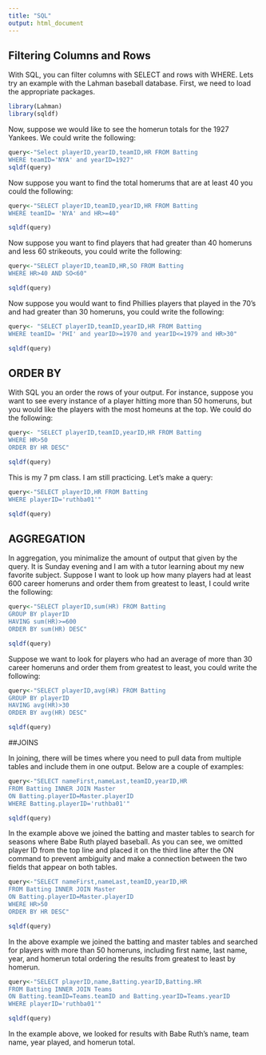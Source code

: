 ```yaml
---
title: "SQL"
output: html_document
---
```

## Filtering Columns and Rows

With SQL, you can filter columns with SELECT and rows with WHERE.  Lets try an example with the Lahman baseball database. First, we need to load the appropriate packages. 
```r
library(Lahman)
library(sqldf)
```
Now, suppose we would like to see the homerun totals for the 1927 Yankees. We could write the following:
```r
query<-"Select playerID,yearID,teamID,HR FROM Batting 
WHERE teamID='NYA' and yearID=1927"
sqldf(query)
```
Now suppose you want to find the total homerums that are at least 40 you could the following:

```r
query<-"SELECT playerID,teamID,yearID,HR FROM Batting 
WHERE teamID= 'NYA' and HR>=40"

sqldf(query)
```
Now suppose you want to find players that had greater than 40 homeruns and less 60 strikeouts, you could write the following:

```r
query<-"SELECT playerID,teamID,HR,SO FROM Batting
WHERE HR>40 AND SO<60"

sqldf(query)
```
Now suppose you would want to find Phillies players that played in the 70's and had greater than 30 homeruns, you could write the following:

```r
query<- "SELECT playerID,teamID,yearID,HR FROM Batting
WHERE teamID= 'PHI' and yearID>=1970 and yearID<=1979 and HR>30"

sqldf(query)
```

## ORDER BY

With SQL you an order the rows of your output. For instance, suppose you want to see every instance of a player hitting more than 50 homeruns, but you would like the players with the most homeuns at the top. We could do the following:

```r
query<- "SELECT playerID,teamID,yearID,HR FROM Batting
WHERE HR>50
ORDER BY HR DESC"

sqldf(query)
```

This is my 7 pm class. I am still practicing. Let's make a query:

```r
query<-"SELECT playerID,HR FROM Batting
WHERE playerID='ruthba01'"

sqldf(query)
```


## AGGREGATION
 
In aggregation, you minimalize the amount of output that given by the query. It is Sunday evening and I am with a  tutor learning about my new favorite subject. Suppose I want to look up how many players had at least 600 career homeruns and order them from greatest to least, I could write the following:
```r
query<-"SELECT playerID,sum(HR) FROM Batting
GROUP BY playerID
HAVING sum(HR)>=600
ORDER BY sum(HR) DESC"

sqldf(query)

```
Suppose we want to look for players who had an average of more than 30 career homeruns and order them from greatest to least, you could write the following:
```r
query<-"SELECT playerID,avg(HR) FROM Batting
GROUP BY playerID
HAVING avg(HR)>30
ORDER BY avg(HR) DESC"

sqldf(query)

```
##JOINS

In joining, there will be times where you need to pull data from multiple tables and include them in one output. Below are a couple of examples:
```r
query<-"SELECT nameFirst,nameLast,teamID,yearID,HR
FROM Batting INNER JOIN Master
ON Batting.playerID=Master.playerID
WHERE Batting.playerID='ruthba01'"

sqldf(query)
```
In the example above we joined the batting and master tables to search for seasons where Babe Ruth played baseball. As you can see, we omitted player ID from the top line and placed it on the third line after the ON command to prevent ambiguity and make a connection between the two fields that appear on both tables.
```r
query<-"SELECT nameFirst,nameLast,teamID,yearID,HR
FROM Batting INNER JOIN Master
ON Batting.playerID=Master.playerID
WHERE HR>50
ORDER BY HR DESC"

sqldf(query)
```
In the above example we joined the batting and master tables and searched for players with more than 50 homeruns, including first name, last name, year, and homerun total ordering the results from greatest to least by homerun.
```r
query<-"SELECT playerID,name,Batting.yearID,Batting.HR
FROM Batting INNER JOIN Teams
ON Batting.teamID=Teams.teamID and Batting.yearID=Teams.yearID
WHERE playerID='ruthba01'"

sqldf(query)
```
In the example above, we looked for results with Babe Ruth's name, team name, year played, and homerun total.



